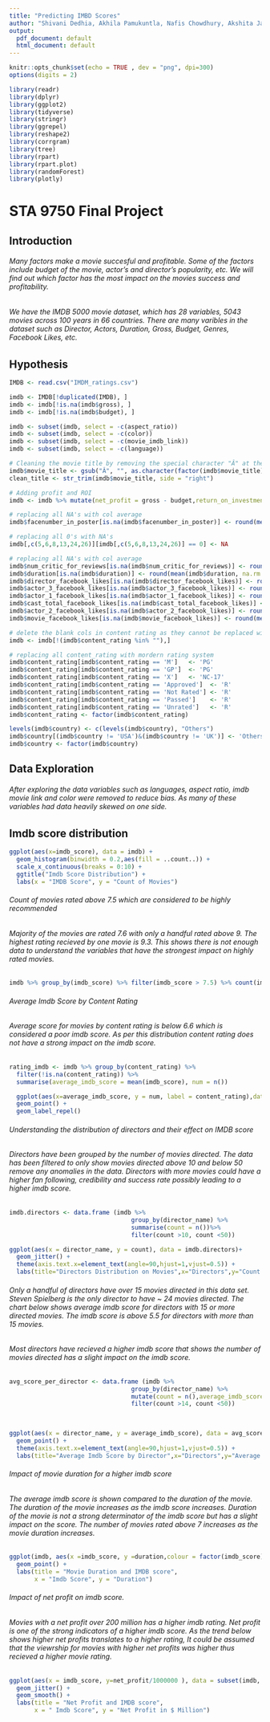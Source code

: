 ```yaml
---
title: "Predicting IMBD Scores"
author: "Shivani Dedhia, Akhila Pamukuntla, Nafis Chowdhury, Akshita Jain"
output: 
  pdf_document: default
  html_document: default
---
```


```r
knitr::opts_chunk$set(echo = TRUE , dev = "png", dpi=300)
options(digits = 2)

library(readr)
library(dplyr)
library(ggplot2)
library(tidyverse)
library(stringr)
library(ggrepel)
library(reshape2)
library(corrgram)
library(tree)
library(rpart)
library(rpart.plot)
library(randomForest)
library(plotly)
```

# STA 9750 Final Project

## Introduction

###### Many factors make a movie succesful and profitable. Some of the factors include budget of the movie, actor's and director's popularity, etc. We will find out which factor has the most impact on the movies success and profitability.  

###### We have the IMDB 5000 movie dataset, which has 28 variables, 5043 movies across 100 years in 66 countries. There are many varibles in the dataset such as Director, Actors, Duration, Gross, Budget, Genres, Facebook Likes, etc. 

## Hypothesis

```r
IMDB <- read.csv("IMDM_ratings.csv")

imdb <- IMDB[!duplicated(IMDB), ]
imdb <- imdb[!is.na(imdb$gross), ]
imdb <- imdb[!is.na(imdb$budget), ]

imdb <- subset(imdb, select = -c(aspect_ratio))
imdb <- subset(imdb, select = -c(color))
imdb <- subset(imdb, select = -c(movie_imdb_link))
imdb <- subset(imdb, select = -c(language))

# Cleaning the movie title by removing the special character "Â" at the end and some whitespaces.
imdb$movie_title <- gsub("Â", "", as.character(factor(imdb$movie_title)))
clean_title <- str_trim(imdb$movie_title, side = "right")

# Adding profit and ROI
imdb <- imdb %>% mutate(net_profit = gross - budget,return_on_investment = (net_profit/budget)*100)

# replacing all NA's with col average
imdb$facenumber_in_poster[is.na(imdb$facenumber_in_poster)] <- round(mean(imdb$facenumber_in_poster, na.rm = TRUE))

# replacing all 0's with NA's
imdb[,c(5,6,8,13,24,26)][imdb[,c(5,6,8,13,24,26)] == 0] <- NA

# replacing all NA's with col average
imdb$num_critic_for_reviews[is.na(imdb$num_critic_for_reviews)] <- round(mean(imdb$num_critic_for_reviews, na.rm = TRUE))
imdb$duration[is.na(imdb$duration)] <- round(mean(imdb$duration, na.rm = TRUE))
imdb$director_facebook_likes[is.na(imdb$director_facebook_likes)] <- round(mean(imdb$director_facebook_likes, na.rm = TRUE))
imdb$actor_3_facebook_likes[is.na(imdb$actor_3_facebook_likes)] <- round(mean(imdb$actor_3_facebook_likes, na.rm = TRUE))
imdb$actor_1_facebook_likes[is.na(imdb$actor_1_facebook_likes)] <- round(mean(imdb$actor_1_facebook_likes, na.rm = TRUE))
imdb$cast_total_facebook_likes[is.na(imdb$cast_total_facebook_likes)] <- round(mean(imdb$cast_total_facebook_likes, na.rm = TRUE))
imdb$actor_2_facebook_likes[is.na(imdb$actor_2_facebook_likes)] <- round(mean(imdb$actor_2_facebook_likes, na.rm = TRUE))
imdb$movie_facebook_likes[is.na(imdb$movie_facebook_likes)] <- round(mean(imdb$movie_facebook_likes, na.rm = TRUE))

# delete the blank cols in content rating as they cannot be replaced with anything reasonable
imdb <- imdb[!(imdb$content_rating %in% ""),]

# replacing all content_rating with mordern rating system
imdb$content_rating[imdb$content_rating == 'M']   <- 'PG' 
imdb$content_rating[imdb$content_rating == 'GP']  <- 'PG' 
imdb$content_rating[imdb$content_rating == 'X']   <- 'NC-17'
imdb$content_rating[imdb$content_rating == 'Approved']  <- 'R' 
imdb$content_rating[imdb$content_rating == 'Not Rated'] <- 'R' 
imdb$content_rating[imdb$content_rating == 'Passed']    <- 'R' 
imdb$content_rating[imdb$content_rating == 'Unrated']   <- 'R' 
imdb$content_rating <- factor(imdb$content_rating)

levels(imdb$country) <- c(levels(imdb$country), "Others")
imdb$country[(imdb$country != 'USA')&(imdb$country != 'UK')] <- 'Others' 
imdb$country <- factor(imdb$country)
```

## Data Exploration

###### After exploring the data variables such as languages, aspect ratio, imdb movie link and color were removed to reduce bias. As many of these variables had data heavily skewed on one side. 

## Imdb score distribution

```r

ggplot(aes(x=imdb_score), data = imdb) +
  geom_histogram(binwidth = 0.2,aes(fill = ..count..)) +
  scale_x_continuous(breaks = 0:10) +
  ggtitle("Imdb Score Distribution") +
  labs(x = "IMDB Score", y = "Count of Movies")

```
###### Count of movies rated above 7.5 which are considered to be highly recommended

###### Majority of the movies are rated 7.6 with only a handful rated above 9. The highest rating recieved by one movie is 9.3. This shows there is not enough data to understand the variables that have the strongest impact on highly rated movies.

```r

imdb %>% group_by(imdb_score) %>% filter(imdb_score > 7.5) %>% count(imdb_score) %>% arrange(desc(n))

```
###### Average Imdb Score by Content Rating

###### Average score for movies by content rating is below 6.6 which is considered a poor imdb score. As per this distribution content rating does not have a strong impact on the imdb score.
```r

rating_imdb <- imdb %>% group_by(content_rating) %>%
  filter(!is.na(content_rating)) %>%
  summarise(average_imdb_score = mean(imdb_score), num = n())

  ggplot(aes(x=average_imdb_score, y = num, label = content_rating),data = rating_imdb) +
  geom_point() +
  geom_label_repel()

```
###### Understanding the distribution of directors and their effect on IMDB score

###### Directors have been grouped by the number of movies directed. The data has been filtered to only show movies directed above  10 and below 50 remove any anomalies in the data. Directors with more movies could have a higher fan following, credibility and success rate possibly leading to a higher imdb score. 

```r

imdb.directors <- data.frame (imdb %>% 
                                  group_by(director_name) %>%
                                  summarise(count = n())%>%
                                  filter(count >10, count <50))

ggplot(aes(x = director_name, y = count), data = imdb.directors)+
  geom_jitter() +
  theme(axis.text.x=element_text(angle=90,hjust=1,vjust=0.5)) +
  labs(title="Directors Distribution on Movies",x="Directors",y="Count of Movies")


```
###### Only a handful of directors have over 15 movies directed in this data set. Steven Spielberg is the only director to have ~ 24 movies directed. The chart below shows average imdb score for directors with 15 or more directed movies. The imdb score is above 5.5 for directors with more than 15 movies. 

###### Most directors have recieved a higher imdb score that shows the number of movies directed has a slight impact on the imdb score.

```r

avg_score_per_director <- data.frame (imdb %>% 
                                  group_by(director_name) %>%
                                  mutate(count = n(),average_imdb_score = mean(imdb_score))%>%
                                  filter(count >14, count <50))
                                  
  

ggplot(aes(x = director_name, y = average_imdb_score), data = avg_score_per_director)+
  geom_point() +
  theme(axis.text.x=element_text(angle=90,hjust=1,vjust=0.5)) +
  labs(title="Average Imdb Score by Director",x="Directors",y="Average Imdb Score")

```

###### Impact of movie duration for a higher imdb score

###### The average imdb score is shown compared to the duration of the movie. The duration of the movie increases as the imdb score increases. Duration of the movie is not a strong determinator of the imdb score but has a slight impact on the score. The number of movies rated above 7 increases as the movie duration increases.

```r

ggplot(imdb, aes(x =imdb_score, y =duration,colour = factor(imdb_score)))+
  geom_point() +
  labs(title = "Movie Duration and IMDB score", 
       x = "Imdb Score", y = "Duration") 
```
###### Impact of net profit on imdb score.

###### Movies with a net profit over 200 million has a higher imdb rating. Net profit is one of the strong indicators of a higher imdb score. As the trend below shows higher net profits translates to a higher rating, It could be assumed that the viewrship for movies with higher net profits was higher thus recieved a higher movie rating. 

```r

ggplot(aes(x = imdb_score, y=net_profit/1000000 ), data = subset(imdb, net_profit > 1, !is.na(net_profit))) +
  geom_jitter() +
  geom_smooth() +
  labs(title = "Net Profit and IMDB score", 
       x = " Imdb Score", y = "Net Profit in $ Million") 

```


